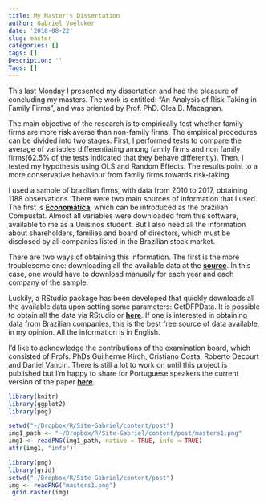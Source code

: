 ```yaml
---
title: My Master's Dissertation
author: Gabriel Voelcker
date: '2018-08-22'
slug: master
categories: []
tags: []
Description: ''
Tags: []
---
```


This last Monday I presented my dissertation and had the pleasure of concluding my masters. The work is entitled: "An Analysis of Risk-Taking in Family Firms", and was oriented by Prof. PhD. Clea B. Macagnan. 

The main objective of the research is to empirically test whether family firms are more risk averse than non-family firms. The empirical procedures can be divided into two stages. First, I performed tests to compare the average of variables differentiating among family firms and non family firms(62.5% of the tests indicated that they behave differently). Then, I tested my hypothesis using OLS and Random Effects. The results point to a more conservative behaviour from family firms towards risk-taking.

I used a sample of brazilian firms, with data from 2010 to 2017, obtaining 1188 observations. There were two main sources of information that I used. The first is [**Economática**](https://economatica.com/), which can be introduced as the brazilian Compustat. Almost all variables were downloaded from this software, available to me as a Unisinos student. But I also need all the information about shareholders, families and board of directors, which must be disclosed by all companies listed in the Brazilian stock market. 

There are two ways of obtaining this information. The first is the more troublesome one: downloading all the available data at the [**source**](https://cvmweb.cvm.gov.br/SWB/Sistemas/SCW/CPublica/CiaAb/FormBuscaCiaAb.aspx?TipoConsult=c). In this case, one would have to download manually for each year and each company of the sample.

Luckily, a RStudio package has been developed that quickly downloads all the available data upon setting some parameters: GetDFPData. It is possible to obtain all the data via RStudio or [**here**](http://www.msperlin.com/shiny/GetDFPData/). If one is interested in obtaining data from Brazilian companies, this is the best free source of data available, in my opinion. All the information is in English.

I'd like to acknowledge the contributions of the examination board, which consisted of Profs. PhDs Guilherme Kirch, Cristiano Costa, Roberto Decourt and Daniel Vancin. There is still a lot to work on until this project is published but I'm happy to share for Portuguese speakers the current version of the paper [**here**](https://gabrielvoelcker.netlify.com/FF_Semead.pdf). 



```r
library(knitr)    
library(ggplot2)  
library(png)      
```

```r
setwd("~/Dropbox/R/Site-Gabriel/content/post")
img1_path <- "~/Dropbox/R/Site-Gabriel/content/post/masters1.png"
img1 <- readPNG(img1_path, native = TRUE, info = TRUE)
attr(img1, "info")
```


```r
library(png)
library(grid)
setwd("~/Dropbox/R/Site-Gabriel/content/post")
img <- readPNG("masters1.png")
 grid.raster(img)
```






